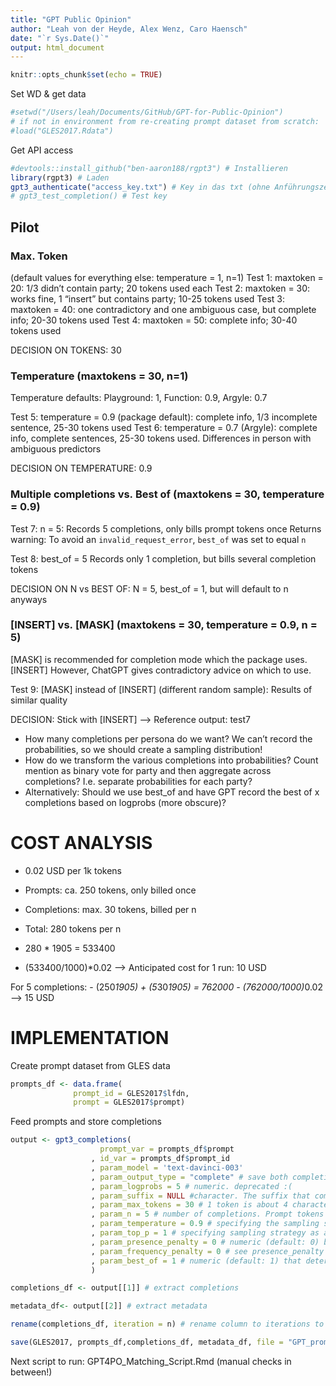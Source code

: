 ```yaml
---
title: "GPT Public Opinion"
author: "Leah von der Heyde, Alex Wenz, Caro Haensch"
date: "`r Sys.Date()`"
output: html_document
---
```


```r
knitr::opts_chunk$set(echo = TRUE)
```

Set WD & get data
```r
#setwd("/Users/leah/Documents/GitHub/GPT-for-Public-Opinion")
# if not in environment from re-creating prompt dataset from scratch:
#load("GLES2017.Rdata")
```


Get API access

```r
#devtools::install_github("ben-aaron188/rgpt3") # Installieren
library(rgpt3) # Laden
gpt3_authenticate("access_key.txt") # Key in das txt (ohne Anführungszeichen, Name, etc. NUR der key, mit new line dahinter!) 
# gpt3_test_completion() # Test key
```

## Pilot

### Max. Token
(default values for everything else: temperature = 1, n=1)
Test 1: maxtoken = 20: 1/3 didn't contain party; 20 tokens used each
Test 2: maxtoken = 30: works fine, 1 "insert" but contains party; 10-25 tokens used
Test 3: maxtoken = 40: one contradictory and one ambiguous case, but complete info; 20-30 tokens used
Test 4: maxtoken = 50: complete info; 30-40 tokens used

DECISION ON TOKENS: 30

### Temperature (maxtokens = 30, n=1)

Temperature defaults: Playground: 1, Function: 0.9, Argyle: 0.7

Test 5: temperature = 0.9 (package default): complete info, 1/3 incomplete sentence, 25-30 tokens used
Test 6: temperature = 0.7 (Argyle): complete info, complete sentences, 25-30 tokens used. Differences in person with ambiguous predictors

DECISION ON TEMPERATURE: 0.9

### Multiple completions vs. Best of (maxtokens = 30, temperature = 0.9)

Test 7: n = 5: Records 5 completions, only bills prompt tokens once
Returns warning: To avoid an `invalid_request_error`, `best_of` was set to equal `n`

Test 8: best_of = 5 Records only 1 completion, but bills several completion tokens

DECISION ON N vs BEST OF: N = 5, best_of = 1, but will default to n anyways

### [INSERT] vs. [MASK] (maxtokens = 30, temperature = 0.9, n = 5)

[MASK] is recommended for completion mode which the package uses. [INSERT] However, ChatGPT gives contradictory advice on which to use.

Test 9: [MASK] instead of [INSERT] (different random sample): Results of similar quality

DECISION: Stick with [INSERT] --> Reference output: test7

- How many completions per persona do we want? We can't record the probabilities, so we should create a sampling distribution!
- How do we transform the various completions into probabilities? Count mention as binary vote for party and then aggregate across completions? I.e. separate probabilities for each party?
- Alternatively: Should we use best_of and have GPT record the best of x completions based on logprobs (more obscure)?

# COST ANALYSIS
- 0.02 USD per 1k tokens

- Prompts: ca. 250 tokens, only billed once
- Completions: max. 30 tokens, billed per n
- Total: 280 tokens per n
- 280 * 1905 = 533400
- (533400/1000)*0.02 --> Anticipated cost for 1 run: 10 USD

For 5 completions:
- (250*1905) + (5*30*1905) = 762000
- (762000/1000)*0.02 --> 15 USD

# IMPLEMENTATION

Create prompt dataset from GLES data

```r
prompts_df <- data.frame(
              prompt_id = GLES2017$lfdn,
              prompt = GLES2017$prompt)
```

Feed prompts and store completions

```r
output <- gpt3_completions(
                    prompt_var = prompts_df$prompt
                  , id_var = prompts_df$prompt_id
                  , param_model = 'text-davinci-003'
                  , param_output_type = "complete" # save both completion and metadata
                  , param_logprobs = 5 # numeric. deprecated :(
                  , param_suffix = NULL #character. The suffix that comes after a completion of inserted text
                  , param_max_tokens = 30 # 1 token is about 4 characters in English text. Test used between 10 and 50
                  , param_n = 5 # number of completions. Prompt tokens are only charged once.
                  , param_temperature = 0.9 # specifying the sampling strategy of the possible completions. Higher values means the model will take more risks. Try 0.9 for more creative applications, and 0 for ones with a well-defined answer. We generally recommend altering this or top_p but not both.
                  , param_top_p = 1 # specifying sampling strategy as an alternative to the temperature sampling where the model considers the results of the tokens with top_p probability mass. So 0.1 means only the tokens comprising the top 10% probability mass are considered. We generally recommend altering this or temperature but not both.
                  , param_presence_penalty = 0 # numeric (default: 0) between -2.00 and +2.00 to determine the penalisation of repetitiveness if a token already exists. Number between -2.0 and 2.0. Positive values penalize new tokens based on whether they appear in the text so far, increasing the model's likelihood to talk about new topics.
                  , param_frequency_penalty = 0 # see presence_penalty
                  , param_best_of = 1 # numeric (default: 1) that determines the space of possibilities from which to select the completion with the highest probability. Generates best_of completions server-side and returns the "best" (the one with the highest log probability per token.
                  )

completions_df <- output[[1]] # extract completions

metadata_df<- output[[2]] # extract metadata

rename(completions_df, iteration = n) # rename column to iterations to for splitting later

save(GLES2017, prompts_df,completions_df, metadata_df, file = "GPT_prompt_completion.Rdata") # save input and output
```

Next script to run: GPT4PO_Matching_Script.Rmd (manual checks in between!)
